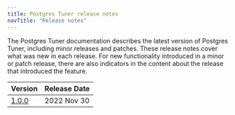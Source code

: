```yaml
---
title: Postgres Tuner release notes
navTitle: "Release notes"
---
```

The Postgres Tuner documentation describes the latest version of Postgres Tuner,
including minor releases and patches. These release notes
cover what was new in each release. For new functionality introduced
in a minor or patch release, there are also indicators in the content
about the release that introduced the feature.

|           Version           | Release Date |
| --------------------------- | ------------ |
| [1.0.0](pg_tuner_1.0.0_rel_notes) | 2022 Nov 30  |




